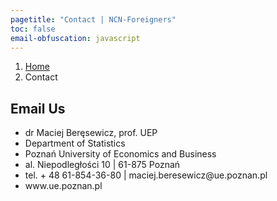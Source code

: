 ```yaml
---
pagetitle: "Contact | NCN-Foreigners"
toc: false
email-obfuscation: javascript
---
```


```{=html}
<nav aria-label="breadcrumb">
  <ol class="breadcrumb">
    <li class="breadcrumb-item"><a href="index.html">Home</a></li>
    <li class="breadcrumb-item active" aria-current="page">Contact</li>
  </ol>
</nav>
```

## Email Us

+ dr Maciej Beręsewicz, prof. UEP
+ Department of Statistics
+ Poznań University of Economics and Business
+ al. Niepodległości 10 | 61-875 Poznań
+ tel. + 48 61-854-36-80 | maciej.beresewicz@ue.poznan.pl
+ www.ue.poznan.pl


